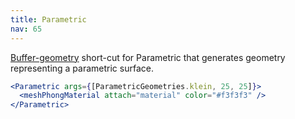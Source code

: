 ```yaml
---
title: Parametric
nav: 65
---
```


[Buffer-geometry](https://threejs.org/docs/index.html#api/en/core/BufferGeometry) short-cut for Parametric that generates geometry representing a parametric surface.

```jsx
<Parametric args={[ParametricGeometries.klein, 25, 25]}>
  <meshPhongMaterial attach="material" color="#f3f3f3" />
</Parametric>
```

<StoryBook lib="drei" id="shapes-parametric--parametric-st" />
